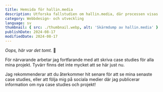 ```yaml
---
title: Hemsida för hallin.media
description: Utforska fallstudien om hallin.media, där processen visas över hur webbdesign och webbutveckling skapade en användarvänlig och effektiv webbplats.
category: Webbdesign- och utveckling
language: sv
thumbnail: { src: ./thumbnail.webp, alt: 'Skärmdump av hallin.media' }
publishDate: 2024-08-17
modifiedDate: 2024-08-17
---
```


_Oops, här var det tomt._ 😬

För närvarande arbetar jag fortfarande med att skriva case studies för alla mina projekt. Tyvärr finns det inte mycket att se här just nu.

Jag rekommenderar att du återkommer hit senare för att se mina senaste case studies, eller att följa mig på sociala medier där jag publicerar information om nya case studies och projekt!
